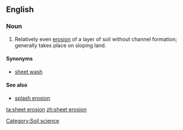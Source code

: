 ==English==
===Noun===
{{en-noun|-|head=[[sheet]] [[erosion]]}}

# Relatively even [[erosion]] of a layer of soil without channel formation; generally takes place on sloping land.

====Synonyms====
*[[sheet wash]]

====See also====
*[[splash erosion]]

[[Category:Soil science]]

[[ta:sheet erosion]]
[[zh:sheet erosion]]